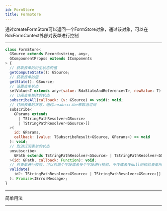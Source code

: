 ```yaml
---
id: FormStore
title: FormStore
---
```


通过createFormStore可以返回一个FormStore对象，通过该对象，可以在RdxFormContext外部对表单进行控制

---

```jsx
class FormStore<
  GSource extends Record<string, any>,
  GCompoonentPropss extends IComponents
> {
  // 获取表单的衍生状态的值
  getComputeState(): GSource;
  // 获取表单的值
  getState(): GSource;
  // 设置表单状态
  setValue<T extends any>(value: RdxStateAndReference<T>, newValue: T): void
  // 订阅表单整体的状态
  subscribeAll(callback: (v: GSource) => void): void;
  // 订阅表单的状态，通过unsubscribe来取消订阅
  subscribe<
    GParams extends
      | TStringPathResolver<GSource>
      | TStringPathResolver<GSource>[]
  >(
    id: GParams,
    callback: (value: TSubscribeResult<GSource, GParams>) => void
  ): void;
  // 取消订阅表单的状态
  unsubscribe<
    GPath extends TStringPathResolver<GSource> | TStringPathResolver<GSource>[]
  >(id: GPath, callback: Function): void;
  // 对表单进行校验，可以对单个字段或者多个字段进行校验，不传或者传null则校验表单所有状态
  validate(
    id?: TStringPathResolver<GSource> | TStringPathResolver<GSource>[]
  ): Promise<IErrorMessage>;
}

```

---

简单用法


<ExampleCustomizer code={AtomSource} example={Atom} />

---
